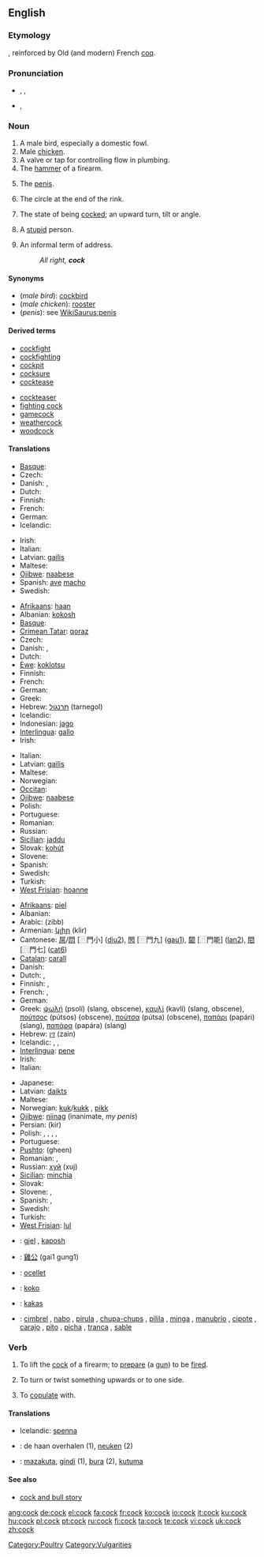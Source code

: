 ==English==

===Etymology===
{{etyl|ang}} {{term|cocc|lang=ang}}, reinforced by Old (and modern) French [[coq]].

===Pronunciation===
* {{a|US}} {{enPR|käk|kôk}}, {{IPA|/kɑk/|/kɔːk/}}, {{SAMPA|/kAk/|/kO:k/}}
*: {{audio|en-us-cock.ogg|Audio (US)}}
*: {{homophones|caulk}} {{qualifier|some pronunciations}} 
* {{a|UK}} {{IPA|/kɒk/}}, {{SAMPA|/kQk/}}
*: {{rhymes|ɒk}}

===Noun===
{{en-noun}}

# A male bird, especially a domestic fowl.
# Male [[chicken]].
# A valve or tap for controlling flow in plumbing.
# The [[hammer]] of a firearm.
# {{slang|vulgar}} The [[penis]].
# {{curling}} The circle at the end of the rink.
# The state of being [[cocked]]; an upward turn, tilt or angle.
# {{UK|pejorative|slang}} A [[stupid]] person.
# {{UK|informal}} An informal term of address.
#: ''All right, '''cock'''''

====Synonyms====
* (''male bird''): [[cockbird]]
* (''male chicken''): [[rooster]]
* (''penis''): see [[WikiSaurus:penis]]

====Derived terms====
{{rel-top|Derived terms}}
* [[cockfight]]
* [[cockfighting]]
* [[cockpit]]
* [[cocksure]]
* [[cocktease]]
{{rel-mid}}
* [[cockteaser]]
* [[fighting cock]]
* [[gamecock]]
* [[weathercock]]
* [[woodcock]]
{{rel-bottom}}

====Translations====
{{trans-top|any male bird}}
* [[Basque]]: {{t-|eu|ar|xs=Basque}}
* Czech: {{t-|cs|kohout|m}}
* Danish: {{t-|da|kok}}, {{t+|da|han}}
* Dutch: {{t+|nl|mannetje|n}}
* Finnish: {{t+|fi|kukko}}
* French: {{t+|fr|mâle|m}}
* German: {{t+|de|Männchen|n}}
* Icelandic: {{t-|is|karlfugl|m}}
{{trans-mid}}
* Irish: {{t-|ga|coileach|m|xs=Irish}}
* Italian: {{t+|it|maschio|m}}
* Latvian: [[gailis]] {{m}}
* Maltese: {{t-|mt|għasfur|xs=Maltese}}
* [[Ojibwe]]: [[naabese]]
* Spanish: [[ave]] [[macho]] {{m}}
* Swedish: {{t+|sv|tupp}}
{{trans-bottom}}

{{trans-top|male chicken}}
* [[Afrikaans]]: [[haan]] {{m}}
* Albanian: [[kokosh]] {{m}}
* [[Basque]]: {{t|eu|oilar|xs=Basque}}
* [[Crimean Tatar]]: [[qoraz]]
* Czech: {{t-|cs|kohout|m}}
* Danish: {{t-|da|kok}}, {{t-|da|hane|c}}
* Dutch: {{t+|nl|haan|m}}
* [[Ewe]]: [[koklotsu]] {{m}}
* Finnish: {{t+|fi|kukko}}
* French: {{t+|fr|coq|m}}
* German: {{t+|de|Hahn|m}}
* Greek: {{t+|el|κόκορας|m|tr=kókoras|sc=Grek}}
* Hebrew: [[תרנגול]] (tarnegol)
* Icelandic: {{t+|is|hani|m}}
* Indonesian: [[jago]]
* [[Interlingua]]: [[gallo]]
* Irish: {{t-|ga|coileach|m|xs=Irish}}
{{trans-mid}}
* Italian: {{t+|it|gallo|m}}
* Latvian: [[gailis]] {{m}}
* Maltese: {{t-|mt|serduq|m|xs=Maltese}}
* Norwegian: {{t-|no|hane|m}}
* [[Occitan]]: {{t+|oc|gal|m|xs=Occitan}}
* [[Ojibwe]]: [[naabese]]
* Polish: {{t+|pl|kogut|m}}
* Portuguese: {{t+|pt|galo|m}}
* Romanian: {{t-|ro|cocoş|m}}
* Russian: {{t+|ru|петух|m|tr=petúx|sc=Cyrl}}
* [[Sicilian]]: [[jaddu]] {{m}}
* Slovak: [[kohút]] {{m}}
* Slovene: {{t+|sl|petelin|m}}
* Spanish: {{t+|es|gallo|m}}
* Swedish: {{t+|sv|tupp}}
* Turkish: {{t+|tr|horoz}}
* [[West Frisian]]: [[hoanne]]
{{trans-bottom}}

{{trans-top|slang for penis}}
* [[Afrikaans]]: [[piel]]
* Albanian: {{t-|sq|kar|xs=Albanian}}
* Arabic: {{Arab|[[زب]]}} (zibb) {{m}}
* Armenian: [[կլիր]] (klir)
* Cantonese: [[屌]]/[[𨳒]] [⿵門小] ([[diu2]]), [[𨳊]] [⿵門九] ([[gau1]]), [[𨶙]] [⿵門能] ([[lan2]]), [[𨳍]] [⿵門七] ([[cat6]])
* [[Catalan]]: [[carall]]
* Danish: {{t+|da|pik}}
* Dutch: {{t+|nl|lul|m}}, {{t+|nl|pik|m}}
* Finnish: {{t+|fi|kyrpä}}, {{t+|fi|kulli}}
* French: {{t+|fr|queue|f}}, {{t+|fr|bite|f}}
* German: {{t+|de|Schwanz|m}}
* Greek: [[ψωλή]] (psolí) {{f}} (slang, obscene), [[καυλί]] (kavlí) {{n}} (slang, obscene), [[πούτσος]] (pútsos) {{m}} (obscene), [[πούτσα]] (pútsa) {{f}} (obscene), [[παπάρι]] (papári) {{n}} (slang), [[παπάρα]] (papára) {{f}} (slang)
* Hebrew: [[זין]] (zain)
* Icelandic: {{t+|is|typpi|n}}, {{t-|is|drjóli|m}}, {{t-|is|göndull|m}}
* [[Interlingua]]: [[pene]]
* Irish: {{t-|ga|bod|xs=Irish}}
* Italian: {{t+|it|cazzo|m}}
{{trans-mid}}
* Japanese: {{t+|ja|チンコ|sc=Jpan}}
* Latvian: [[daikts]] {{m}}
* Maltese: {{t-|mt|żobb|m|xs=Maltese}}
* Norwegian: [[kuk]]/[[kukk]] {{m}}, [[pikk]] {{m}}
* [[Ojibwe]]: [[niinag]] (inanimate, ''my penis'')
* Persian: {{fa-Arab|[[کیر]]}} (kir)
* Polish: {{t+|pl|chuj|m}}, {{t+|pl|fiut|m}}, {{t+|pl|kutas|m}}, {{t+|pl|kutafon|m}}, {{t+|pl|pała|f}}
* Portuguese: {{t+|pt|pinto|m}}
* [[Pushto]]: {{fa-Arab|[[غين]]}} (gheen)
* Romanian: {{t+|ro|pulă|f}}, {{t+|ro|miel|m}}
* Russian: [[хуй#Russian|хуй]] (xuj) {{m}}
* [[Sicilian]]: [[minchia]] {{f}}
* Slovak: {{t-|sk|kokot|m}}
* Slovene: {{t+|sl|kurec|m}}, {{t-|sl|kurac|m}}
* Spanish: {{t+|es|polla|f}}, {{t+|es|verga|f}}
* Swedish: {{t+|sv|kuk}}
* Turkish: {{t+|tr|yarak}}
* [[West Frisian]]: [[lul]]
{{trans-bottom}}

{{checktrans-top}}
* {{ttbc|Albanian}}: [[gjel]] {{m}}, [[kaposh]] {{m}}
* {{ttbc|Cantonese}}: [[雞公]] (gai1 gung1)
* {{ttbc|Catalan}}: [[ocellet]] {{m}}
* {{ttbc|Esperanto}}: [[koko]]
* {{ttbc|Hungarian}}: [[kakas]]
* {{ttbc|Spanish}}: [[cimbrel]] {{m}}, [[nabo]] {{m}}, [[pirula]] {{f}}, [[chupa-chups]] {{m}}, [[pilila]] {{f}}, [[minga]] {{f}}, [[manubrio]] {{m}}, [[cipote]] {{m}}, [[carajo]] {{m}}, [[pito]] {{m}}, [[picha]] {{f}}, [[tranca]] {{f}}, [[sable]] {{m}}
{{checktrans-bottom}}

===Verb===
{{en-verb}}

# {{transitive}} To lift the [[cock]] of a firearm; to [[prepare]] (a [[gun]]) to be [[fire]]d.
# {{transitive}} To turn or twist something upwards or to one side.
# {{UK|transitive|slang}} To [[copulate]] with.

====Translations====
{{trans-top|to lift the cock of a firearm}}
* Icelandic: [[spenna]]
{{checktrans-top}}
* {{ttbc|Dutch}}: de haan overhalen (1), [[neuken]] (2)
* {{ttbc|Hausa}}: [[mazakuta]], [[gindi]] (1), [[bura]] (2), [[kutuma]]
{{checktrans-bottom}}

====See also====
* [[cock and bull story]]

[[Category:Poultry]]
[[Category:Vulgarities]]

[[ang:cock]]
[[de:cock]]
[[el:cock]]
[[fa:cock]]
[[fr:cock]]
[[ko:cock]]
[[io:cock]]
[[it:cock]]
[[ku:cock]]
[[hu:cock]]
[[pl:cock]]
[[pt:cock]]
[[ru:cock]]
[[fi:cock]]
[[ta:cock]]
[[te:cock]]
[[vi:cock]]
[[uk:cock]]
[[zh:cock]]
